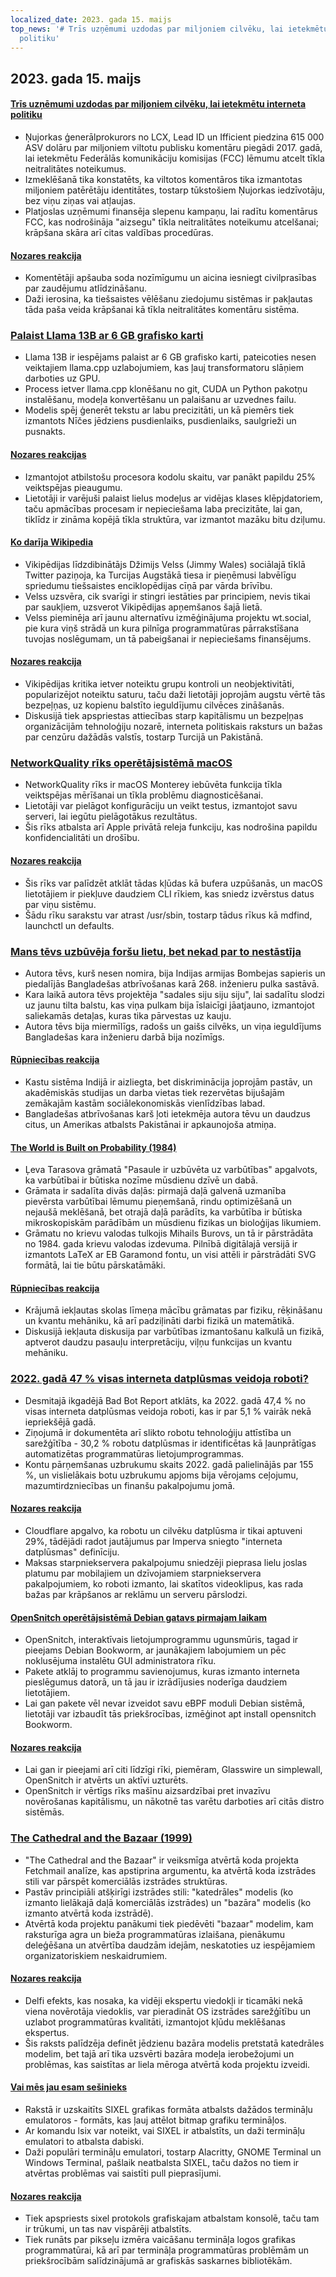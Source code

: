 ```yaml
---
localized_date: 2023. gada 15. maijs
top_news: '# Trīs uzņēmumi uzdodas par miljoniem cilvēku, lai ietekmētu interneta
  politiku'
---
```


## 2023. gada 15. maijs

#### [Trīs uzņēmumi uzdodas par miljoniem cilvēku, lai ietekmētu interneta politiku](https://ag.ny.gov/press-release/2023/attorney-general-james-secures-615000-companies-supplied-fake-comments-influence)

- Ņujorkas ģenerālprokurors no LCX, Lead ID un Ifficient piedzina 615 000 ASV dolāru par miljoniem viltotu publisku komentāru piegādi 2017. gadā, lai ietekmētu Federālās komunikāciju komisijas (FCC) lēmumu atcelt tīkla neitralitātes noteikumus.
- Izmeklēšanā tika konstatēts, ka viltotos komentāros tika izmantotas miljoniem patērētāju identitātes, tostarp tūkstošiem Ņujorkas iedzīvotāju, bez viņu ziņas vai atļaujas.
- Platjoslas uzņēmumi finansēja slepenu kampaņu, lai radītu komentārus FCC, kas nodrošināja "aizsegu" tīkla neitralitātes noteikumu atcelšanai; krāpšana skāra arī citas valdības procedūras.

#### [Nozares reakcija](http://news.ycombinator.com/item?id=35934504)

- Komentētāji apšauba soda nozīmīgumu un aicina iesniegt civilprasības par zaudējumu atlīdzināšanu.
- Daži ierosina, ka tiešsaistes vēlēšanu ziedojumu sistēmas ir pakļautas tāda paša veida krāpšanai kā tīkla neitralitātes komentāru sistēma.

### [Palaist Llama 13B ar 6 GB grafisko karti](https://gist.github.com/rain-1/8cc12b4b334052a21af8029aa9c4fafc)

- Llama 13B ir iespējams palaist ar 6 GB grafisko karti, pateicoties nesen veiktajiem llama.cpp uzlabojumiem, kas ļauj transformatoru slāņiem darboties uz GPU.
- Process ietver llama.cpp klonēšanu no git, CUDA un Python pakotņu instalēšanu, modeļa konvertēšanu un palaišanu ar uzvednes failu.
- Modelis spēj ģenerēt tekstu ar labu precizitāti, un kā piemērs tiek izmantots Nīčes jēdziens pusdienlaiks, pusdienlaiks, saulgrieži un pusnakts.

#### [Nozares reakcijas](http://news.ycombinator.com/item?id=35937505)

- Izmantojot atbilstošu procesora kodolu skaitu, var panākt papildu 25% veiktspējas pieaugumu.
- Lietotāji ir varējuši palaist lielus modeļus ar vidējas klases klēpjdatoriem, taču apmācības procesam ir nepieciešama laba precizitāte, lai gan, tiklīdz ir zināma kopējā tīkla struktūra, var izmantot mazāku bitu dziļumu.

#### [Ko darīja Wikipedia](https://twitter.com/jimmy_wales/status/1657494022741426180)

- Vikipēdijas līdzdibinātājs Džimijs Velss (Jimmy Wales) sociālajā tīklā Twitter paziņoja, ka Turcijas Augstākā tiesa ir pieņēmusi labvēlīgu spriedumu tiešsaistes enciklopēdijas cīņā par vārda brīvību.
- Velss uzsvēra, cik svarīgi ir stingri iestāties par principiem, nevis tikai par saukļiem, uzsverot Vikipēdijas apņemšanos šajā lietā.
- Velss pieminēja arī jaunu alternatīvu izmēģinājuma projektu wt.social, pie kura viņš strādā un kura pilnīga programmatūras pārrakstīšana tuvojas noslēgumam, un tā pabeigšanai ir nepieciešams finansējums.

#### [Nozares reakcija](http://news.ycombinator.com/item?id=35935714)

- Vikipēdijas kritika ietver noteiktu grupu kontroli un neobjektivitāti, popularizējot noteiktu saturu, taču daži lietotāji joprojām augstu vērtē tās bezpeļņas, uz kopienu balstīto ieguldījumu cilvēces zināšanās.
- Diskusijā tiek apspriestas attiecības starp kapitālismu un bezpeļņas organizācijām tehnoloģiju nozarē, interneta politiskais raksturs un bažas par cenzūru dažādās valstīs, tostarp Turcijā un Pakistānā.

### [NetworkQuality rīks operētājsistēmā macOS](https://cyberhost.uk/the-hidden-macos-speedtest-tool-networkquality/)

- NetworkQuality rīks ir macOS Monterey iebūvēta funkcija tīkla veiktspējas mērīšanai un tīkla problēmu diagnosticēšanai.
- Lietotāji var pielāgot konfigurāciju un veikt testus, izmantojot savu serveri, lai iegūtu pielāgotākus rezultātus.
- Šis rīks atbalsta arī Apple privātā releja funkciju, kas nodrošina papildu konfidencialitāti un drošību.

#### [Nozares reakcija](http://news.ycombinator.com/item?id=35936999)

- Šis rīks var palīdzēt atklāt tādas kļūdas kā bufera uzpūšanās, un macOS lietotājiem ir piekļuve daudziem CLI rīkiem, kas sniedz izvērstus datus par viņu sistēmu.
- Šādu rīku sarakstu var atrast /usr/sbin, tostarp tādus rīkus kā mdfind, launchctl un defaults.

### [Mans tēvs uzbūvēja foršu lietu, bet nekad par to nestāstīja](https://robotsinplainenglish.com/e/2023-04-23-aaba-obit.html)

- Autora tēvs, kurš nesen nomira, bija Indijas armijas Bombejas sapieris un piedalījās Bangladešas atbrīvošanas karā 268. inženieru pulka sastāvā.
- Kara laikā autora tēvs projektēja "sadales siju siju siju", lai sadalītu slodzi uz jaunu tilta balstu, kas viņa pulkam bija īslaicīgi jāatjauno, izmantojot saliekamās detaļas, kuras tika pārvestas uz kauju.
- Autora tēvs bija miermīlīgs, radošs un gaišs cilvēks, un viņa ieguldījums Bangladešas kara inženieru darbā bija nozīmīgs.

#### [Rūpniecības reakcija](http://news.ycombinator.com/item?id=35934903)

- Kastu sistēma Indijā ir aizliegta, bet diskriminācija joprojām pastāv, un akadēmiskās studijas un darba vietas tiek rezervētas bijušajām zemākajām kastām sociālekonomiskās vienlīdzības labad.
- Bangladešas atbrīvošanas karš ļoti ietekmēja autora tēvu un daudzus citus, un Amerikas atbalsts Pakistānai ir apkaunojoša atmiņa.

#### [The World is Built on Probability (1984)](https://archive.org/details/lev-tarasov-the-world-is-built-on-probability-mir-2023)

- Ļeva Tarasova grāmatā "Pasaule ir uzbūvēta uz varbūtības" apgalvots, ka varbūtībai ir būtiska nozīme mūsdienu dzīvē un dabā.
- Grāmata ir sadalīta divās daļās: pirmajā daļā galvenā uzmanība pievērsta varbūtībai lēmumu pieņemšanā, rindu optimizēšanā un nejaušā meklēšanā, bet otrajā daļā parādīts, ka varbūtība ir būtiska mikroskopiskām parādībām un mūsdienu fizikas un bioloģijas likumiem.
- Grāmatu no krievu valodas tulkojis Mihails Burovs, un tā ir pārstrādāta no 1984. gada krievu valodas izdevuma. Pilnībā digitālajā versijā ir izmantots LaTeX ar EB Garamond fontu, un visi attēli ir pārstrādāti SVG formātā, lai tie būtu pārskatāmāki.

#### [Rūpniecības reakcija](http://news.ycombinator.com/item?id=35937375)

- Krājumā iekļautas skolas līmeņa mācību grāmatas par fiziku, rēķināšanu un kvantu mehāniku, kā arī padziļināti darbi fizikā un matemātikā.
- Diskusijā iekļauta diskusija par varbūtības izmantošanu kalkulā un fizikā, aptverot daudzu pasauļu interpretāciju, viļņu funkcijas un kvantu mehāniku.

### [2022. gadā 47 % visas interneta datplūsmas veidoja roboti?](https://www.securitymagazine.com/articles/99339-47-of-all-internet-traffic-came-from-bots-in-2022)

- Desmitajā ikgadējā Bad Bot Report atklāts, ka 2022. gadā 47,4 % no visas interneta datplūsmas veidoja roboti, kas ir par 5,1 % vairāk nekā iepriekšējā gadā.
- Ziņojumā ir dokumentēta arī slikto robotu tehnoloģiju attīstība un sarežģītība - 30,2 % robotu datplūsmas ir identificētas kā ļaunprātīgas automatizētas programmatūras lietojumprogrammas.
- Kontu pārņemšanas uzbrukumu skaits 2022. gadā palielinājās par 155 %, un vislielākais botu uzbrukumu apjoms bija vērojams ceļojumu, mazumtirdzniecības un finanšu pakalpojumu jomā.

#### [Nozares reakcija](http://news.ycombinator.com/item?id=35938433)

- Cloudflare apgalvo, ka robotu un cilvēku datplūsma ir tikai aptuveni 29%, tādējādi radot jautājumus par Imperva sniegto "interneta datplūsmas" definīciju.
- Maksas starpniekservera pakalpojumu sniedzēji pieprasa lielu joslas platumu par mobilajiem un dzīvojamiem starpniekservera pakalpojumiem, ko roboti izmanto, lai skatītos videoklipus, kas rada bažas par krāpšanos ar reklāmu un serveru pārslodzi.

#### [OpenSnitch operētājsistēmā Debian gatavs pirmajam laikam](https://people.skolelinux.org/pere/blog/OpenSnitch_in_Debian_ready_for_prime_time.html)

- OpenSnitch, interaktīvais lietojumprogrammu ugunsmūris, tagad ir pieejams Debian Bookworm, ar jaunākajiem labojumiem un pēc noklusējuma instalētu GUI administratora rīku.
- Pakete atklāj to programmu savienojumus, kuras izmanto interneta pieslēgumus datorā, un tā jau ir izrādījusies noderīga daudziem lietotājiem.
- Lai gan pakete vēl nevar izveidot savu eBPF moduli Debian sistēmā, lietotāji var izbaudīt tās priekšrocības, izmēģinot apt install opensnitch Bookworm.

#### [Nozares reakcija](http://news.ycombinator.com/item?id=35936044)

- Lai gan ir pieejami arī citi līdzīgi rīki, piemēram, Glasswire un simplewall, OpenSnitch ir atvērts un aktīvi uzturēts.
- OpenSnitch ir vērtīgs rīks mašīnu aizsardzībai pret invazīvu novērošanas kapitālismu, un nākotnē tas varētu darboties arī citās distro sistēmās.

### [The Cathedral and the Bazaar (1999)](http://www.catb.org/~esr/writings/cathedral-bazaar/cathedral-bazaar/)

- "The Cathedral and the Bazaar" ir veiksmīga atvērtā koda projekta Fetchmail analīze, kas apstiprina argumentu, ka atvērtā koda izstrādes stili var pārspēt komerciālās izstrādes struktūras.
- Pastāv principiāli atšķirīgi izstrādes stili: "katedrāles" modelis (ko izmanto lielākajā daļā komerciālās izstrādes) un "bazāra" modelis (ko izmanto atvērtā koda izstrādē).
- Atvērtā koda projektu panākumi tiek piedēvēti "bazaar" modelim, kam raksturīga agra un bieža programmatūras izlaišana, pienākumu deleģēšana un atvērtība daudzām idejām, neskatoties uz iespējamiem organizatoriskiem neskaidrumiem.

#### [Nozares reakcija](http://news.ycombinator.com/item?id=35939383)

- Delfi efekts, kas nosaka, ka vidēji ekspertu viedokļi ir ticamāki nekā viena novērotāja viedoklis, var pieradināt OS izstrādes sarežģītību un uzlabot programmatūras kvalitāti, izmantojot kļūdu meklēšanas ekspertus.
- Šis raksts palīdzēja definēt jēdzienu bazāra modelis pretstatā katedrāles modelim, bet tajā arī tika uzsvērti bazāra modeļa ierobežojumi un problēmas, kas saistītas ar liela mēroga atvērtā koda projektu izveidi.

#### [Vai mēs jau esam sešinieks](https://www.arewesixelyet.com/)

- Rakstā ir uzskaitīts SIXEL grafikas formāta atbalsts dažādos termināļu emulatoros - formāts, kas ļauj attēlot bitmap grafiku termināļos.
- Ar komandu lsix var noteikt, vai SIXEL ir atbalstīts, un daži termināļu emulatori to atbalsta dabiski.
- Daži populāri termināļu emulatori, tostarp Alacritty, GNOME Terminal un Windows Terminal, pašlaik neatbalsta SIXEL, taču dažos no tiem ir atvērtas problēmas vai saistīti pull pieprasījumi.

#### [Nozares reakcija](http://news.ycombinator.com/item?id=35936331)

- Tiek apspriests sixel protokols grafiskajam atbalstam konsolē, taču tam ir trūkumi, un tas nav vispārēji atbalstīts.
- Tiek runāts par pikseļu izmēra vaicāšanu termināļa logos grafikas programmatūrai, kā arī par termināļa programmatūras problēmām un priekšrocībām salīdzinājumā ar grafiskās saskarnes bibliotēkām.
